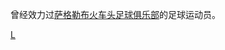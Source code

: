 {{Catnav|頁面分類|...|各國足球|克羅地亞足球|效力克羅地亞球會的球員}}
{{Catnav|頁面分類|...|各國足球|克羅地亞足球|克羅地亞足球俱樂部|薩格勒布迪納摩足球俱樂部}}

曾经效力过[[萨格勒布火车头足球俱乐部|萨格勒布火车头足球俱乐部]]的足球运动员。

[[Category:效力克羅地亞球會的球員|L]]